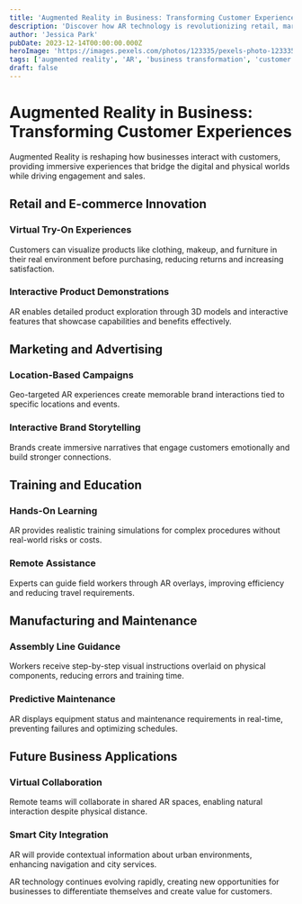 ```yaml
---
title: 'Augmented Reality in Business: Transforming Customer Experiences'
description: 'Discover how AR technology is revolutionizing retail, marketing, training, and customer engagement across industries with immersive digital experiences.'
author: 'Jessica Park'
pubDate: 2023-12-14T00:00:00.000Z
heroImage: 'https://images.pexels.com/photos/123335/pexels-photo-123335.jpeg?auto=compress&cs=tinysrgb&w=1260&h=750&dpr=1'
tags: ['augmented reality', 'AR', 'business transformation', 'customer experience']
draft: false
---
```


# Augmented Reality in Business: Transforming Customer Experiences

Augmented Reality is reshaping how businesses interact with customers, providing immersive experiences that bridge the digital and physical worlds while driving engagement and sales.

## Retail and E-commerce Innovation

### Virtual Try-On Experiences
Customers can visualize products like clothing, makeup, and furniture in their real environment before purchasing, reducing returns and increasing satisfaction.

### Interactive Product Demonstrations
AR enables detailed product exploration through 3D models and interactive features that showcase capabilities and benefits effectively.

## Marketing and Advertising

### Location-Based Campaigns
Geo-targeted AR experiences create memorable brand interactions tied to specific locations and events.

### Interactive Brand Storytelling
Brands create immersive narratives that engage customers emotionally and build stronger connections.

## Training and Education

### Hands-On Learning
AR provides realistic training simulations for complex procedures without real-world risks or costs.

### Remote Assistance
Experts can guide field workers through AR overlays, improving efficiency and reducing travel requirements.

## Manufacturing and Maintenance

### Assembly Line Guidance
Workers receive step-by-step visual instructions overlaid on physical components, reducing errors and training time.

### Predictive Maintenance
AR displays equipment status and maintenance requirements in real-time, preventing failures and optimizing schedules.

## Future Business Applications

### Virtual Collaboration
Remote teams will collaborate in shared AR spaces, enabling natural interaction despite physical distance.

### Smart City Integration
AR will provide contextual information about urban environments, enhancing navigation and city services.

AR technology continues evolving rapidly, creating new opportunities for businesses to differentiate themselves and create value for customers.